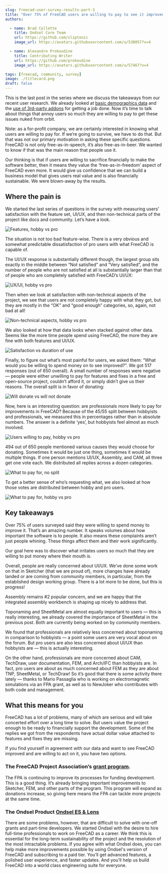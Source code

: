 ```yaml
---
slug: freecad-user-survey-results-part-3
title: "Over 75% of FreeCAD users are willing to pay to see it improved"
authors:

  - name: Brad Collette
    title: Ondsel Core Team
    url: https://github.com/sliptonic
    image_url: https://avatars.githubusercontent.com/u/538057?v=4

  - name: Alexandre Prokoudine
    title: Contributing Writer
    url: https://github.com/prokoudine
    image_url: https://avatars.githubusercontent.com/u/57467?v=4

tags: [freecad, community, survey]
image: ./titlecard.png
draft: false
---
```

This is the last post in the series where we discuss the takeaways from our recent user research. We already looked at [basic demographics data](https://ondsel.com/blog/freecad-user-survey-results-part-1/) and the [use of 3rd-party addons](https://ondsel.com/blog/freecad-user-survey-results-part-2/) for getting a job done. Now it’s time to talk about things that annoy users so much they are willing to pay to get these issues nuked from orbit.

<!-- truncate -->

Note: as a for-profit company, we are certainly interested in knowing what users are willing to pay for. If we’re going to survive, we have to do that.  But that was not our primary motivation in asking these specific questions. FreeCAD is not only free-as-in-speech, it’s also free-as-in-beer.  We wanted to know if that was the main reason that people use it. 

Our thinking is that if users are willing to sacrifice financially to make the software better, then it means they value the ‘free-as-in-freedom’ aspect of FreeCAD even more. It would give us confidence that we can build a business model that gives users real value and is also financially sustainable. We were blown-away by the results.

## Where the pain is

We started the last series of questions in the survey with measuring users’ satisfaction with the feature set, UI/UX, and then non-technical parts of the project like docs and community. Let’s have a look.

![Features, hobby vs pro](features-hobby-vs-pro.webp)

The situation is not too bad feature-wise. There is a very obvious and somewhat predictable dissatisfaction of pro users with what FreeCAD is capable of.

The UI/UX response is substantially different though, the largest group sits exactly in the middle between “Not satisfied” and “Very satisfied”, and the number of people who are not satisfied at all is substantially larger than that of people who are completely satisfied with FreeCAD’s UI/UX:

![UX/UI, hobby vs pro](ux-ui-hobby-vs-pro.webp)

Then when we look at satisfaction with non-technical aspects of the project, we see that users are not completely happy with what they got, but they are mostly in the “OK” and “good enough” categories, so, again, not bad at all!

![Non-technical aspects, hobby vs pro](non-technical-hobby-vs-pro.webp)

We also looked at how that data looks when stacked against other data. Seems like the more time people spend using FreeCAD, the more they are fine with both features and UI/UX.

![Satisfaction vs duration of use](satisfaction-vs-duration-of-use.webp)

Finally, to figure out what’s most painful for users, we asked them: “What would you be willing to spend money on to see improved?”. We got 517 responses (out of 650 overall). A small number of responses were negative — people were either unwilling to pay for features and fixes in a free and open-source project, couldn’t afford it, or simply didn’t give us their reasons. The overall split is in favor of donating:

![Will donate vs will not donate](will-or-will-not-donate.webp)

Now, here is an interesting question: are professionals more likely to pay for improvements in FreeCAD? Because of the 45/55 split between hobbyists and professionals, we measured this in percentages rather than in absolute numbers. The answer is a definite ‘yes’, but hobbyists feel almost as much involved.

![Users willing to pay, hobby vs pro](paying-hobby-vs-pro.webp)

494 out of 650 people mentioned various causes they would choose for donating. Sometimes it would be just one thing, sometimes it would be multiple things. If one person mentions UI/UX, Assembly, and CAM, all three get one vote each. We distributed all replies across a dozen categories.

![What to pay for, no split](what-pay-for-no-split.webp)

To get a better sense of who’s requesting what, we also looked at how those votes are distributed between hobby and pro users.

![What to pay for, hobby vs pro](hobby-pro-split.webp)

## Key takeaways

Over 75% of users surveyed said they were willing to spend money to improve it.  That’s an amazing number.  It speaks volumes about how important the software is to people. It also means these complaints aren’t just people whining. These things affect them and their work significantly.

Our goal here was to discover what irritates users so much that they are willing to put money where their mouth is.

Overall, people are really concerned about UI/UX. We’ve done some work on that in Sketcher (that we are proud of), more changes have already landed or are coming from community members, in particular, from the established design working group. There is a lot more to be done, but this is progress!

Assembly remains #2 popular concern, and we are happy that the integrated assembly workbench is shaping up nicely to address that.

Toponaming and SheetMetal are almost equally important to users — this is really interesting, we already covered the importance of SheetMetal in the previous post. Both are currently being worked on by community members.

We found that professionals are relatively less concerned about toponaming in comparison to hobbyists — a point some users are very vocal about on the forum. But pro users are also less concerned about UI/UX than hobbyists are — this is actually interesting.

On the other hand, professionals are more concerned about CAM, TechDraw, user documentation, FEM, and Arch/IFC than hobbyists are. In fact, pro users are about as much concerned about FEM as they are about TNP, SheetMetal, or TechDraw! So it’s good that there is some activity there lately — thanks to Mario Passaglia who is working on electromagnetic simulations via an FPA grant, as well as to NewJoker who contributes with both code and management.

## What this means for you

FreeCAD has a lot of problems, many of which are serious and will take concerted effort over a long time to solve. But users value the project enough to be ready to financially support the development. Some of the replies we got from the respondents have actual dollar value attached to features and fixes they are missing.

If you find yourself in agreement with our data and want to see FreeCAD improved and are willing to act on it, you have two options.

### The FreeCAD Project Association’s [grant program](https://fpa.freecad.org/programs/fpadf-announcement).

The FPA is continuing to improve its processes for funding development. This is a good thing. It’s already bringing important improvements to Sketcher, FEM, and other parts of the program. This program will expand as donations increase, so giving here means the FPA can tackle more projects at the same time.

### The Ondsel Product [Ondsel ES & Lens](https://ondsel.com/pricing/)

There are some problems, however, that are difficult to solve with one-off grants and part-time developers.  We started Ondsel with the desire to hire full-time professionals to work on FreeCAD as a career.  We think this is essential for the long-term sustainability of the project and the resolution of the most intractable problems. If you agree with what Ondsel does, you can help make more improvements possible by using Ondsel's version of FreeCAD and subscribing to a paid tier. You’ll get advanced features, a polished user experience, and faster updates. And you’ll help us build FreeCAD into a world class engineering suite for everyone.
